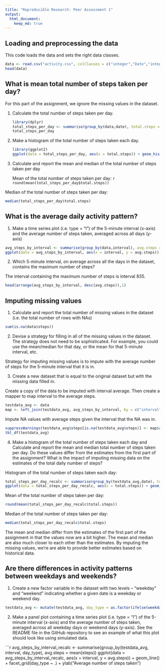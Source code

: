 ```yaml
---
title: "Reproducible Research: Peer Assessment 1"
output: 
  html_document:
    keep_md: true
---
```



## Loading and preprocessing the data
This code loads the data and sets the right data classes.
```r
data <- read.csv("activity.csv", colClasses = c("integer","Date","integer"))
head(data)
```

## What is mean total number of steps taken per day?
For this part of the assignment, we ignore the missing values in the dataset.

1. Calculate the total number of steps taken per day.

    ```r
    library(dplyr)
    total_steps_per_day <- summarise(group_by(data,date), total.steps = sum(steps, na.rm = TRUE))
    total_steps_per_day
    ```

2. Make a histogram of the total number of steps taken each day.

    ```r
    library(ggplot2)
    ggplot(data = total_steps_per_day, aes(x = total.steps)) + geom_histogram(binwidth = 2000) + ggtitle("Distribution of total number of steps taken per day") + xlab("Steps taken per day") + ylab("Number of days") + scale_x_continuous(breaks = seq(0,24000,2000))
    ```

3. Calculate and report the mean and median of the total number of steps taken per day

    Mean of the total number of steps taken per day:
    ```r
    round(mean(total_steps_per_day$total.steps))
    ```

Median of the total number of steps taken per day:
```r
median(total_steps_per_day$total.steps)
```

## What is the average daily activity pattern?
1. Make a time series plot (i.e. type = "l") of the 5-minute interval (x-axis) and the average number of steps taken, averaged across all days (y-axis)

```r
avg_steps_by_interval <- summarise(group_by(data,interval), avg.steps = round(mean(steps, na.rm = TRUE)))
ggplot(data = avg_steps_by_interval, aes(x = interval, y = avg.steps)) + geom_line() + xlab("5-minute interval") + ylab("Average number of steps taken")
```

2. Which 5-minute interval, on average across all the days in the dataset, contains the maximum number of steps?

The interval containing the maximum number of steps is interval 835.
```r
head(arrange(avg_steps_by_interval, desc(avg.steps)),1)
```

## Imputing missing values

1. Calculate and report the total number of missing values in the dataset (i.e. the total number of rows with NAs)

```r
sum(is.na(data$steps))
```

2. Devise a strategy for filling in all of the missing values in the dataset. The strategy does not need to be sophisticated. For example, you could use the mean/median for that day, or the mean for that 5-minute interval, etc.

Strategy for imputing missing values is to impute with the average number of steps for the 5-minute interval that it is in.

3. Create a new dataset that is equal to the original dataset but with the missing data filled in.

Create a copy of the data to be imputed with interval average. Then create a mapper to map interval to the average steps.

```r
testdata_avg <- data
map <- left_join(testdata_avg, avg_steps_by_interval, by = c("interval"))
```

Impute NA values with average steps given the interval that the NA was in.
```r
suppressWarnings(testdata_avg$steps[is.na(testdata_avg$steps)] <- map$avg.steps[map$interval == testdata_avg$interval[is.na(testdata_avg$steps)]])
tbl_df(testdata_avg)
```


4. Make a histogram of the total number of steps taken each day and Calculate and report the mean and median total number of steps taken per day. Do these values differ from the estimates from the first part of the assignment? What is the impact of imputing missing data on the estimates of the total daily number of steps?

Histogram of the total number of steps taken each day:

```r
total_steps_per_day_recalc <- summarise(group_by(testdata_avg,date), total.steps = sum(steps))
ggplot(data = total_steps_per_day_recalc, aes(x = total.steps)) + geom_histogram(binwidth = 2000) + ggtitle("Distribution of total number of steps taken per day after imputation") + xlab("Steps taken per day") + ylab("Number of days") + scale_x_continuous(breaks = seq(0,24000,2000))
```

Mean of the total number of steps taken per day:
```r
round(mean(total_steps_per_day_recalc$total.steps))
```

Median of the total number of steps taken per day:
```r
median(total_steps_per_day_recalc$total.steps)
```

The mean and median differ from the estimates of the first part of the assignment in that the values now are a bit higher. The mean and median are also much closer to each other than the estimates. By imputing the missing values, we're are able to provide better estimates based on historical data.

## Are there differences in activity patterns between weekdays and weekends?

1. Create a new factor variable in the dataset with two levels – “weekday” and “weekend” indicating whether a given date is a weekday or weekend day.

```r
testdata_avg <- mutate(testdata_avg, day_type = as.factor(ifelse(weekdays(date) == c("Saturday","Sunday"),"Weekend","Weekday")))
```

2. Make a panel plot containing a time series plot (i.e. type = "l") of the 5-minute interval (x-axis) and the average number of steps taken, averaged across all weekday days or weekend days (y-axis). See the README file in the GitHub repository to see an example of what this plot should look like using simulated data.

```r
avg_steps_by_interval_recalc <- summarise(group_by(testdata_avg, interval, day_type), avg.steps = mean(steps))
ggplot(data = avg_steps_by_interval_recalc, aes(x = interval, y = avg.steps)) + geom_line() + facet_grid(day_type ~ .) + ylab("Average number of steps taken")
